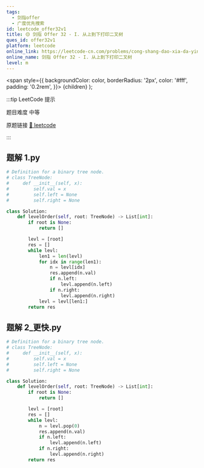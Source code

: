 ```yaml
---
tags:
  - 剑指offer
  - 广度优先搜索
id: leetcode_offer32v1
title: 🟡 剑指 Offer 32 - I. 从上到下打印二叉树
ques_id: offer32v1
platform: leetcode
online_link: https://leetcode-cn.com/problems/cong-shang-dao-xia-da-yin-er-cha-shu-lcof/
online_name: 剑指 Offer 32 - I. 从上到下打印二叉树
level: m
---
```


  <span
    style={{
      backgroundColor: color,
      borderRadius: '2px',
      color: '#fff',
      padding: '0.2rem',
    }}>
    {children}
  </span>
);

:::tip LeetCode 提示

题目难度 <Highlight color="#ffc01e">中等</Highlight>

原题链接 [🔗 leetcode](https://leetcode-cn.com/problems/cong-shang-dao-xia-da-yin-er-cha-shu-lcof/)

:::



## 题解 1.py

```py
# Definition for a binary tree node.
# class TreeNode:
#     def __init__(self, x):
#         self.val = x
#         self.left = None
#         self.right = None

class Solution:
    def levelOrder(self, root: TreeNode) -> List[int]:
        if root is None:
            return []

        levl = [root]
        res = []
        while levl:
            len1 = len(levl)
            for idx in range(len1):
                n = levl[idx]
                res.append(n.val)
                if n.left:
                    levl.append(n.left)
                if n.right:
                    levl.append(n.right)
            levl = levl[len1:]
        return res
```

## 题解 2_更快.py

```py
# Definition for a binary tree node.
# class TreeNode:
#     def __init__(self, x):
#         self.val = x
#         self.left = None
#         self.right = None

class Solution:
    def levelOrder(self, root: TreeNode) -> List[int]:
        if root is None:
            return []

        levl = [root]
        res = []
        while levl:
            n = levl.pop(0)
            res.append(n.val)
            if n.left:
                levl.append(n.left)
            if n.right:
                levl.append(n.right)
        return res
```


